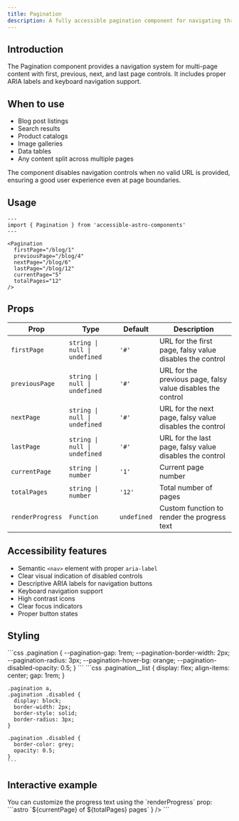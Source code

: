 ```yaml
---
title: Pagination
description: A fully accessible pagination component for navigating through multi-page content with proper ARIA labels and keyboard support.
---
```



## Introduction

The Pagination component provides a navigation system for multi-page content with first, previous, next, and last page controls. It includes proper ARIA labels and keyboard navigation support.

## When to use

- Blog post listings
- Search results
- Product catalogs
- Image galleries
- Data tables
- Any content split across multiple pages

<Aside type="tip" title="Progressive enhancement">
  The component disables navigation controls when no valid URL is provided, ensuring a good user experience even at page boundaries.
</Aside>

## Usage

```astro
---
import { Pagination } from 'accessible-astro-components'
---

<Pagination 
  firstPage="/blog/1"
  previousPage="/blog/4"
  nextPage="/blog/6"
  lastPage="/blog/12"
  currentPage="5"
  totalPages="12"
/>
```

## Props

| Prop | Type | Default | Description |
|------|------|---------|-------------|
| `firstPage` | `string \| null \| undefined` | `'#'` | URL for the first page, falsy value disables the control |
| `previousPage` | `string \| null \| undefined` | `'#'` | URL for the previous page, falsy value disables the control |
| `nextPage` | `string \| null \| undefined` | `'#'` | URL for the next page, falsy value disables the control |
| `lastPage` | `string \| null \| undefined` | `'#'` | URL for the last page, falsy value disables the control |
| `currentPage` | `string \| number` | `'1'` | Current page number |
| `totalPages` | `string \| number` | `'12'` | Total number of pages |
| `renderProgress` | `Function` | `undefined` | Custom function to render the progress text |

## Accessibility features

- Semantic `<nav>` element with proper `aria-label`
- Clear visual indication of disabled controls
- Descriptive ARIA labels for navigation buttons
- Keyboard navigation support
- High contrast icons
- Clear focus indicators
- Proper button states

## Styling

<Tabs>
  <TabItem label="CSS Custom Properties">
    ```css
    .pagination {
      --pagination-gap: 1rem;
      --pagination-border-width: 2px;
      --pagination-radius: 3px;
      --pagination-hover-bg: orange;
      --pagination-disabled-opacity: 0.5;
    }
    ```
  </TabItem>
  <TabItem label="CSS Classes">
    ```css
    .pagination__list {
      display: flex;
      align-items: center;
      gap: 1rem;
    }

    .pagination a,
    .pagination .disabled {
      display: block;
      border-width: 2px;
      border-style: solid;
      border-radius: 3px;
    }

    .pagination .disabled {
      border-color: grey;
      opacity: 0.5;
    }
    ```
  </TabItem>
</Tabs>

## Interactive example

<Pagination 
  firstPage="#first"
  previousPage="#prev"
  nextPage="#next"
  lastPage="#last"
  currentPage="5"
  totalPages="12"
/>

<Aside type="note" title="Custom progress text">
  You can customize the progress text using the `renderProgress` prop:
  ```astro
  <Pagination
    renderProgress={({ currentPage, totalPages }) => 
      `${currentPage} of ${totalPages} pages`
    }
  />
  ```
</Aside>

